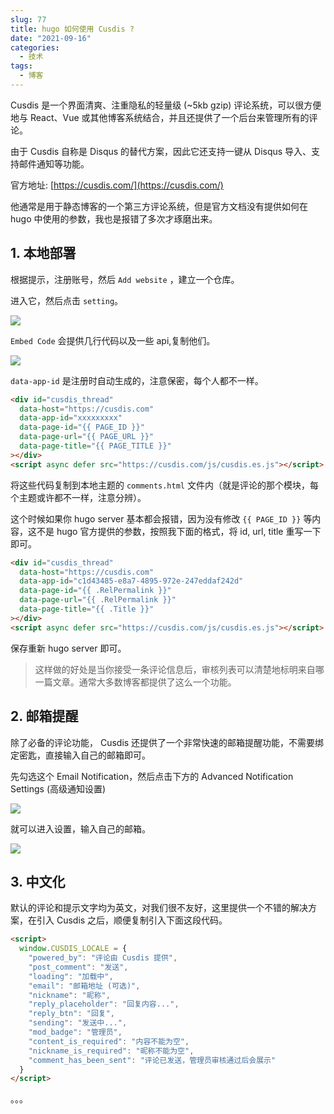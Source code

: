 ```yaml
---
slug: 77
title: hugo 如何使用 Cusdis ?
date: "2021-09-16"
categories: 
  - 技术
tags: 
  - 博客
---
```





Cusdis 是一个界面清爽、注重隐私的轻量级 (~5kb gzip) 评论系统，可以很方便地与 React、Vue 或其他博客系统结合，并且还提供了一个后台来管理所有的评论。

由于 Cusdis 自称是 Disqus 的替代方案，因此它还支持一键从 Disqus 导入、支持邮件通知等功能。

官方地址: [https://cusdis.com/](https://cusdis.com/)

他通常是用于静态博客的一个第三方评论系统，但是官方文档没有提供如何在 hugo 中使用的参数，我也是报错了多次才琢磨出来。

## 1. 本地部署

根据提示，注册账号，然后 `Add website` ，建立一个仓库。

进入它，然后点击 `setting`。

![](https://imgurl.zburu.com/images/2021/09/16/68aa68c985a8a9560645c60a98adad6f.png)

`Embed Code` 会提供几行代码以及一些 api,复制他们。

![](https://imgurl.zburu.com/images/2021/09/16/059b79361e36b23f0c4ee59f2d69a990.png)

`data-app-id` 是注册时自动生成的，注意保密，每个人都不一样。

```html
<div id="cusdis_thread"
  data-host="https://cusdis.com"
  data-app-id="xxxxxxxxx"
  data-page-id="{{ PAGE_ID }}"
  data-page-url="{{ PAGE_URL }}"
  data-page-title="{{ PAGE_TITLE }}"
></div>
<script async defer src="https://cusdis.com/js/cusdis.es.js"></script>
```

将这些代码复制到本地主题的 `comments.html` 文件内（就是评论的那个模块，每个主题或许都不一样，注意分辨）。

这个时候如果你 hugo server 基本都会报错，因为没有修改 `{{ PAGE_ID }}` 等内容，这不是 hugo 官方提供的参数，按照我下面的格式，将 id, url, title 重写一下即可。

```html
<div id="cusdis_thread"
  data-host="https://cusdis.com"
  data-app-id="c1d43485-e8a7-4895-972e-247eddaf242d"
  data-page-id="{{ .RelPermalink }}"
  data-page-url="{{ .RelPermalink }}"
  data-page-title="{{ .Title }}"
></div>
<script async defer src="https://cusdis.com/js/cusdis.es.js"></script>
```

保存重新 hugo server 即可。

>这样做的好处是当你接受一条评论信息后，审核列表可以清楚地标明来自哪一篇文章。通常大多数博客都提供了这么一个功能。

## 2. 邮箱提醒

除了必备的评论功能， Cusdis 还提供了一个非常快速的邮箱提醒功能，不需要绑定密匙，直接输入自己的邮箱即可。

先勾选这个 Email Notification，然后点击下方的 Advanced Notification Settings (高级通知设置)

![](https://imgurl.zburu.com/images/2021/09/16/75641c05cbe66afcbb4ffdfb79bb464e.png)

就可以进入设置，输入自己的邮箱。

![](https://imgurl.zburu.com/images/2021/09/16/a3d47cb11f1662d3894da79ead79d852.png)

## 3. 中文化

默认的评论和提示文字均为英文，对我们很不友好，这里提供一个不错的解决方案，在引入 Cusdis 之后，顺便复制引入下面这段代码。

```html
<script>
  window.CUSDIS_LOCALE = {
    "powered_by": "评论由 Cusdis 提供",
    "post_comment": "发送",
    "loading": "加载中",
    "email": "邮箱地址 (可选)",
    "nickname": "昵称",
    "reply_placeholder": "回复内容...",
    "reply_btn": "回复",
    "sending": "发送中...",
    "mod_badge": "管理员",
    "content_is_required": "内容不能为空",
    "nickname_is_required": "昵称不能为空",
    "comment_has_been_sent": "评论已发送，管理员审核通过后会展示"
  }
</script>
```

。。。